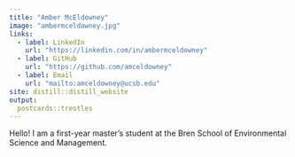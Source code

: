 ```yaml
---
title: "Amber McEldowney"
image: "ambermceldowney.jpg"
links:
  - label: LinkedIn
    url: "https://linkedin.com/in/ambermceldowney"
  - label: GitHub
    url: "https://github.com/amceldowney"
  - label: Email
    url: "mailto:amceldowney@ucsb.edu"
site: distill::distill_website
output:
  postcards::trestles
---
```

Hello! I am a first-year master's student at the Bren School of Environmental Science and Management.


